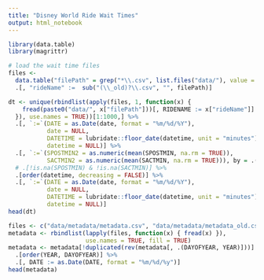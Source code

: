 ```yaml
---
title: "Disney World Ride Wait Times"
output: html_notebook
---
```


```r
library(data.table)
library(magrittr)
```


```r
# load the wait time files
files <-
  data.table("filePath" = grep("*\\.csv", list.files("data/"), value = TRUE)) %>%
  .[, "rideName" :=  sub("(\\_old)?\\.csv", "", filePath)]

dt <- unique(rbindlist(apply(files, 1, function(x) { 
    fread(paste0("data/", x["filePath"]))[, RIDENAME := x["rideName"]]
  }), use.names = TRUE))[1:1000,] %>%
  .[, `:=`(DATE = as.Date(date, format = "%m/%d/%Y"),
           date = NULL,
           DATETIME = lubridate::floor_date(datetime, unit = "minutes"),
           datetime = NULL)] %>%
  .[, `:=`(SPOSTMIN2 = as.numeric(mean(SPOSTMIN, na.rm = TRUE)),
           SACTMIN2 = as.numeric(mean(SACTMIN, na.rm = TRUE))), by = .(RIDENAME, DATETIME)]
  # .[!is.na(SPOSTMIN) & !is.na(SACTMIN)] %>%
  .[order(datetime, decreasing = FALSE)] %>%
  .[, `:=`(DATE = as.Date(date, format = "%m/%d/%Y"),
           date = NULL,
           DATETIME = lubridate::floor_date(datetime, unit = "minutes"),
           datetime = NULL)]
head(dt)
```

```r
files <- c("data/metadata/metadata.csv", "data/metadata/metadata_old.csv")
metadata <- rbindlist(lapply(files, function(x) { fread(x) }), 
                      use.names = TRUE, fill = TRUE)
metadata <- metadata[!duplicated(rev(metadata[, .(DAYOFYEAR, YEAR)]))] %>%
  .[order(YEAR, DAYOFYEAR)] %>%
  .[, DATE := as.Date(DATE, format = "%m/%d/%y")]
head(metadata)
```

